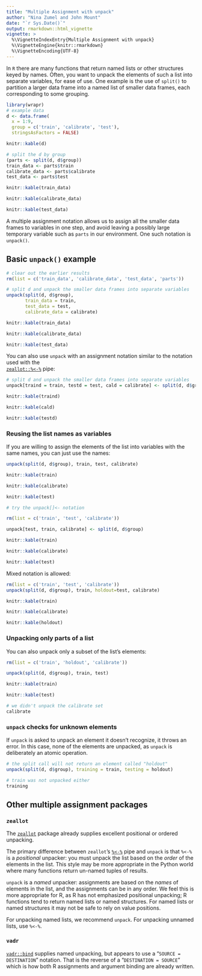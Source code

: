```yaml
---
title: "Multiple Assignment with unpack"
author: "Nina Zumel and John Mount"
date: "`r Sys.Date()`"
output: rmarkdown::html_vignette
vignette: >
  %\VignetteIndexEntry{Multiple Assignment with unpack}
  %\VignetteEngine{knitr::rmarkdown}
  %\VignetteEncoding{UTF-8}
---
```


In `R` there are many functions that return named lists or other structures keyed by names. Often, you want to unpack the elements of such a list into separate variables, for ease of use. One example is the use of `split()` to partition a larger data frame into a named list of smaller data frames, each corresponding to some grouping.

```r
library(wrapr)
# example data
d <- data.frame(
  x = 1:9,
  group = c('train', 'calibrate', 'test'),
  stringsAsFactors = FALSE)

knitr::kable(d)

# split the d by group
(parts <- split(d, d$group))
train_data <- parts$train
calibrate_data <- parts$calibrate
test_data <- parts$test

knitr::kable(train_data)

knitr::kable(calibrate_data)

knitr::kable(test_data)
```

A multiple assignment notation allows us to assign all the smaller data frames to variables in one step, and avoid leaving a possibly large temporary variable such as `parts` in our environment. One such notation is `unpack()`.

## Basic `unpack()` example

```r
# clear out the earlier results
rm(list = c('train_data', 'calibrate_data', 'test_data', 'parts'))

# split d and unpack the smaller data frames into separate variables
unpack(split(d, d$group),
       train_data = train,
       test_data = test,
       calibrate_data = calibrate)

knitr::kable(train_data)

knitr::kable(calibrate_data)

knitr::kable(test_data)
```

You can also use `unpack` with an assignment notation similar to the notation used with the  
<a href="https://CRAN.R-project.org/package=zeallot"><code>zeallot::%&lt;-%</code></a> pipe:

```r
# split d and unpack the smaller data frames into separate variables
unpack[traind = train, testd = test, cald = calibrate] <- split(d, d$group)

knitr::kable(traind)

knitr::kable(cald)

knitr::kable(testd)
```

### Reusing the list names as variables

If you are willing to assign the elements of the list into variables with the same names, you can just use the names:

```r
unpack(split(d, d$group), train, test, calibrate)

knitr::kable(train)

knitr::kable(calibrate)

knitr::kable(test)

# try the unpack[]<- notation

rm(list = c('train', 'test', 'calibrate'))

unpack[test, train, calibrate] <- split(d, d$group)

knitr::kable(train)

knitr::kable(calibrate)

knitr::kable(test)
```

Mixed notation is allowed:

```r
rm(list = c('train', 'test', 'calibrate'))
unpack(split(d, d$group), train, holdout=test, calibrate)

knitr::kable(train)

knitr::kable(calibrate)

knitr::kable(holdout)
```


### Unpacking only parts of a list

You can also unpack only a subset of the list's elements:

```r
rm(list = c('train', 'holdout', 'calibrate'))

unpack(split(d, d$group), train, test)

knitr::kable(train)

knitr::kable(test)

# we didn't unpack the calibrate set
calibrate

```

### `unpack` checks for unknown elements

If `unpack` is asked to unpack an element it doesn't recognize, it throws an error. In this case, none of the elements are unpacked, as `unpack` is deliberately an atomic operation.

```r

# the split call will not return an element called "holdout"
unpack(split(d, d$group), training = train, testing = holdout)

# train was not unpacked either
training

```


## Other multiple assignment packages

### `zeallot`

The [`zeallot`](https://cran.r-project.org/web/packages/zeallot/index.html) package already supplies excellent positional or ordered unpacking. 

The primary difference between `zeallot`'s <a href="https://CRAN.R-project.org/package=zeallot"><code>%&lt;-%</code></a> pipe and `unpack` is that `%<-%` is a *positional* unpacker: you must unpack the list based on the *order* of the elements in the list. This style may be more appropriate in the Python world where many functions return un-named tuples of results.  

`unpack` is a *named* unpacker: assignments are based on the *names* of elements in the list, and the assignments can be in any order. We feel this is more appropriate for R, as R has not emphasized positional unpacking; R functions tend to return named lists or named structures. For named lists or named structures it may not be safe to rely on value positions.

For unpacking named lists, we recommend `unpack`. For unpacking unnamed lists, use `%<-%`.

### `vadr`

<a href="https://github.com/crowding/vadr/blob/master/R/bind.R"><code>vadr::bind</code></a> supplies named unpacking, but appears to use a "<code>SOURCE = DESTINATION</code>" notation. That is the reverse of a "<code>DESTINATION = SOURCE</code>" which is how both R assignments and argument binding are already written.


